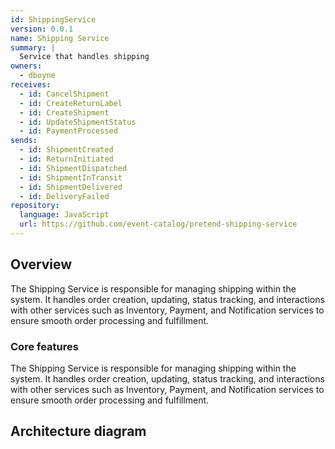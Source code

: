```yaml
---
id: ShippingService
version: 0.0.1
name: Shipping Service
summary: |
  Service that handles shipping
owners:
  - dboyne
receives:
  - id: CancelShipment
  - id: CreateReturnLabel
  - id: CreateShipment
  - id: UpdateShipmentStatus
  - id: PaymentProcessed
sends:
  - id: ShipmentCreated
  - id: ReturnInitiated
  - id: ShipmentDispatched
  - id: ShipmentInTransit
  - id: ShipmentDelivered
  - id: DeliveryFailed
repository:
  language: JavaScript
  url: https://github.com/event-catalog/pretend-shipping-service
---
```



## Overview

The Shipping Service is responsible for managing shipping within the system. It handles order creation, updating, status tracking, and interactions with other services such as Inventory, Payment, and Notification services to ensure smooth order processing and fulfillment.

<Tiles>
  <Tile
    icon="BoltIcon"
    href={`/visualiser/services/${frontmatter.id}/${frontmatter.version}`}
    title={`Sends ${frontmatter.sends.length} messages`}
    description="This service sends messages to downstream consumers"
  />
  <Tile
    icon="BoltIcon"
    href={`/visualiser/services/${frontmatter.id}/${frontmatter.version}`}
    title={`Receives ${frontmatter.receives.length} messages`}
    description="This service receives messages from other services"
  />
</Tiles>

### Core features

The Shipping Service is responsible for managing shipping within the system. It handles order creation, updating, status tracking, and interactions with other services such as Inventory, Payment, and Notification services to ensure smooth order processing and fulfillment.

## Architecture diagram

<NodeGraph />

<MessageTable format="all" limit={4} />

<Footer />
